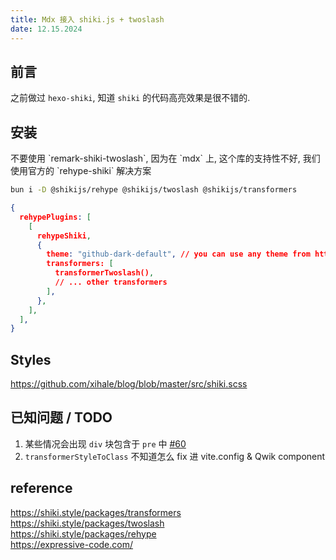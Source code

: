 ```yaml
---
title: Mdx 接入 shiki.js + twoslash
date: 12.15.2024
---
```



## 前言

之前做过 `hexo-shiki`, 知道 `shiki` 的代码高亮效果是很不错的.

## 安装

<Hint type="error">
  不要使用 `remark-shiki-twoslash`, 因为在 `mdx` 上, 这个库的支持性不好,
  我们使用官方的 `rehype-shiki` 解决方案
</Hint>

```bash
bun i -D @shikijs/rehype @shikijs/twoslash @shikijs/transformers
```

```json
{
  rehypePlugins: [
    [
      rehypeShiki,
      {
        theme: "github-dark-default", // you can use any theme from https://github.com/shikijs/textmate-grammars-themes/tree/main/packages/tm-themes or https://shiki.style/themes
        transformers: [
          transformerTwoslash(),
          // ... other transformers
        ],
      },
    ],
  ],
}
```

## Styles

https://github.com/xihale/blog/blob/master/src/shiki.scss

## 已知问题 / TODO

1. 某些情况会出现 `div` 块包含于 `pre` 中 [#60](https://github.com/twoslashes/twoslash/issues/60)
2. `transformerStyleToClass` 不知道怎么 fix 进 vite.config & Qwik component

## reference

https://shiki.style/packages/transformers  
https://shiki.style/packages/twoslash  
https://shiki.style/packages/rehype  
https://expressive-code.com/